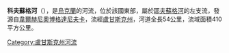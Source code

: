 '''科夫蘇格河'''（{{lang-uk|Ковсуг}}），是[[烏克蘭|烏克蘭]]的河流，位於該國東部，屬於[[耶夫蘇格河|耶夫蘇格河]]的左支流，發源自[[韋爾赫尼奧博格達尼夫卡|韋爾赫尼奧博格達尼夫卡]]，流經[[盧甘斯克州|盧甘斯克州]]，河道全長54公里，流域面積410平方公里。

{{DEFAULTSORT:Ковсуг}}
[[Category:盧甘斯克州河流|Category:盧甘斯克州河流]]


{{Ukraine-river-stub}}